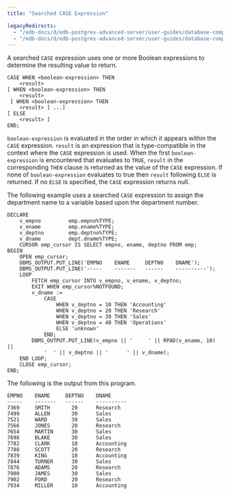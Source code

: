 ```yaml
---
title: "Searched CASE Expression"

legacyRedirects:
  - "/edb-docs/d/edb-postgres-advanced-server/user-guides/database-compatibility-stored-procedural-language-guide/13/searched_case_expression.html"
  - "/edb-docs/d/edb-postgres-advanced-server/user-guides/database-compatibility-stored-procedural-language-guide/latest/searched_case_expression.html"
---
```


<div id="searched_case_expression" class="registered_link"></div>

A searched `CASE` expression uses one or more Boolean expressions to determine the resulting value to return.

```text
CASE WHEN <boolean-expression> THEN
    <result>
[ WHEN <boolean-expression> THEN
    <result>
 [ WHEN <boolean-expression> THEN
    <result> ] ...]
[ ELSE
    <result> ]
END;
```

`boolean-expression` is evaluated in the order in which it appears within the `CASE` expression. `result` is an expression that is type-compatible in the context where the `CASE` expression is used. When the first `boolean-expression` is encountered that evaluates to `TRUE`, `result` in the corresponding `THEN` clause is returned as the value of the `CASE` expression. If none of `boolean-expression` evaluates to true then `result` following `ELSE` is returned. If no `ELSE` is specified, the `CASE` expression returns null.

The following example uses a searched `CASE` expression to assign the department name to a variable based upon the department number.

```text
DECLARE
    v_empno         emp.empno%TYPE;
    v_ename         emp.ename%TYPE;
    v_deptno        emp.deptno%TYPE;
    v_dname         dept.dname%TYPE;
    CURSOR emp_cursor IS SELECT empno, ename, deptno FROM emp;
BEGIN
    OPEN emp_cursor;
    DBMS_OUTPUT.PUT_LINE('EMPNO    ENAME     DEPTNO    DNAME');
    DBMS_OUTPUT.PUT_LINE('-----    -------   ------    ----------');
    LOOP
        FETCH emp_cursor INTO v_empno, v_ename, v_deptno;
        EXIT WHEN emp_cursor%NOTFOUND;
        v_dname :=
            CASE
                WHEN v_deptno = 10 THEN 'Accounting'
                WHEN v_deptno = 20 THEN 'Research'
                WHEN v_deptno = 30 THEN 'Sales'
                WHEN v_deptno = 40 THEN 'Operations'
                ELSE 'unknown'
            END;
        DBMS_OUTPUT.PUT_LINE(v_empno || '     ' || RPAD(v_ename, 10) ||
            '  ' || v_deptno || '      ' || v_dname);
    END LOOP;
    CLOSE emp_cursor;
END;
```

The following is the output from this program.

```text
EMPNO    ENAME     DEPTNO    DNAME
-----    -------   ------    ----------
7369     SMITH       20      Research
7499     ALLEN       30      Sales
7521     WARD        30      Sales
7566     JONES       20      Research
7654     MARTIN      30      Sales
7698     BLAKE       30      Sales
7782     CLARK       10      Accounting
7788     SCOTT       20      Research
7839     KING        10      Accounting
7844     TURNER      30      Sales
7876     ADAMS       20      Research
7900     JAMES       30      Sales
7902     FORD        20      Research
7934     MILLER      10      Accounting
```
